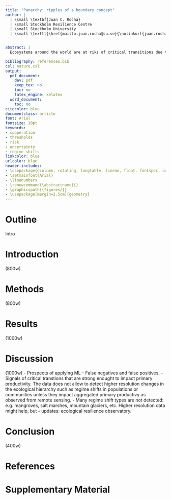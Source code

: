 ```yaml
---
title: "Panarchy: ripples of a boundary concept"
author: |
  | \small \textbf{Juan C. Rocha}
  | \small Stockholm Resilience Centre
  | \small Stockholm University
  | \small \texttt{\href{mailto:juan.rocha@su.se}{\nolinkurl{juan.rocha@su.se}}}


abstract: |
  Ecosystems around the world are at riks of critical transitions due to increasing anthropogenic preasures and climate change [@Bolt:2018ib; @Rocha:2018gn; @Rockstrom:2009p4681; @Steffen:2018ku]. However, it is not clear where this risks are higher or where ecosystems are more vulnerable. Here I measure resilience of primary production proxies for marine and terrestrial ecosystems globally.

bibliography: references.bib
csl: nature.csl
output:
  pdf_document:
    dev: pdf
    keep_tex: no
    toc: no
    latex_engine: xelatex
  word_document:
    toc: no
citecolor: blue
documentclass: article
font: Arial
fontsize: 10pt
keywords:
- cooperation
- thresholds
- risk
- uncertainty
- regime shifts
linkcolor: blue
urlcolor: blue
header-includes:
- \usepackage{dcolumn, rotating, longtable, lineno, float, fontspec, array, tabularx}
- \setmainfont{Arial}
- \linenumbers
- \renewcommand{\abstractname}{}
- \graphicspath{{figures/}}
- \usepackage[margin=2.5cm]{geometry}
---
```


# Outline
Intro



# Introduction
(800w)


# Methods
(800w)

# Results
(1000w)


# Discussion
(1000w)
- Prospects of applying ML
- False negatives and false positives.
- Signals of critical transtions that are strong enought to impact primary productivity. The data does not allow to detect higher resolution changes in the ecological hierarchy such as regime shifts in populations or communities unless they impact aggregated primary productivy as observed from remote sensing.
- Many regime shift types are not detected: e.g. mangroves, salt marshes, mountain glaciers, etc. Higher resolution data might help, but
- updates: ecological resilience observatory.

# Conclusion
(400w)


# References {-}
\bibliography{references}


\pagebreak

# Supplementary Material
